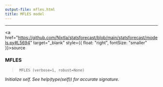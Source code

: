 ```yaml
---
output-file: mfles.html
title: MFLES model
---
```



------------------------------------------------------------------------

<a
href="https://github.com/Nixtla/statsforecast/blob/main/statsforecast/models.py#L5694"
target="_blank" style={{ float: "right", fontSize: "smaller" }}>source</a>

### MFLES

> ``` text
>  MFLES (verbose=1, robust=None)
> ```

*Initialize self. See help(type(self)) for accurate signature.*

